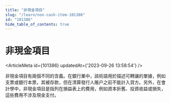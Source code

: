 ```yaml
---
title: "非現金項目"
slug: "/learn/non-cash-item-101386"
id: "101386"
hide_table_of_contents: true
---
```



# 非現金項目

<ArticleMeta id={101386} updatedAt={'2023-09-26 13:58:54'} />
<div className='border-solid border-b border-t-0 my-4 border-[var(--ifm-color-gray-300)]' />

非現金項目有兩個不同的含義。在銀行業中，該術語用於描述可轉讓的單據，例如支票或銀行本票，其被存款，但在清算發行人賬户之前不能計入貸方。另外，在會計學中，非現金項目是指列在損益表上的費用，例如資本折舊、投資收益或損失，這些費用不涉及現金支付。
